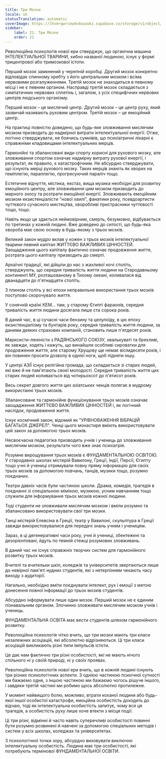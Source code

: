 ```yaml
---
title: Три Мозки
locale: uk
statusTranslation: automatic
coverImage: https://lhvmrqwrcowdvduuaukz.supabase.co/storage/v1/object/public/strapi-uploads/small_cover-educacion-fundamental.webp-2d51a7828a2b1309555be27f7e2a61a0.webp
sidebar:
    label: 21. Три Мозки
    order: 21
---
```

Революційна психологія нової ери стверджує, що органічна машина ІНТЕЛЕКТУАЛЬНОЇ ТВАРИНИ, хибно названої людиною, існує у формі трицентрової або тримозкової істоти.

Перший мозок замкнений у черепній коробці. Другий мозок конкретно відповідає спинному хребту з його центральним мозком і всіма нервовими розгалуженнями. Третій мозок не знаходиться в певному місці і не є певним органом. Насправді третій мозок складається з симпатичних нервових сплетінь і, загалом, з усіх специфічних нервових центрів людського організму.

Перший мозок – це мислячий центр. Другий мозок – це центр руху, який зазвичай називають руховим центром. Третій мозок – це емоційний центр.

На практиці повністю доведено, що будь-яке зловживання мислячим мозком призводить до надмірної витрати інтелектуальної енергії. Отже, логічно стверджувати, не боячись сумнівів, що психіатричні лікарні є справжніми кладовищами інтелектуальних мерців.

Гармонійні та збалансовані види спорту корисні для рухового мозку, але зловживання спортом означає надмірну витрату рухової енергії, і результат, як правило, є катастрофічним. Не абсурдно стверджувати, що існують мерці рухового мозку. Таких мерців знають як хворих на геміплегію, параплегію, прогресуючий параліч тощо.

Естетичне відчуття, містика, екстаз, вища музика необхідні для розвитку емоційного центру, але зловживання цим мозком призводить до марного зносу та розтрати емоційної енергії. Зловживають емоційним мозком екзистенціалісти "нової хвилі", фанатики року, псевдоартисти чуттєвого сучасного мистецтва, хворобливі пристрасники чуттєвості тощо, тощо.

Навіть якщо це здається неймовірним, смерть, безумовно, відбувається по третинах у кожній людині. Вже доведено до ситості, що будь-яка хвороба має свою основу в будь-якому з трьох мозків.

Великий закон мудро вклав у кожен з трьох мозків інтелектуальної тварини певний капітал ЖИТТЄВО ВАЖЛИВИХ ЦІННОСТЕЙ. Заощадження цього капіталу фактично означає продовження життя, розтрата цього капіталу призводить до смерті.

Архаїчні традиції, які дійшли до нас з жахливої ночі століть, стверджують, що середня тривалість життя людини на Стародавньому континенті МУ, розташованому в Тихому океані, коливалася від дванадцяти до п'ятнадцяти століть.

З плином століть у всі епохи неправильне використання трьох мозків поступово скорочувало життя.

У сонячній країні КЕМ... там, у старому Єгипті фараонів, середня тривалість життя людини досягала лише ста сорока років.

В даний час, в ці сучасні часи бензину та целулоїду, в цю епоху екзистенціалізму та бунтарів року, середня тривалість життя людини, за даними деяких страхових компаній, становить лише п'ятдесят років.

Марксисти-леніністи з РАДЯНСЬКОГО СОЮЗУ, хвалькуваті та брехливі, як завжди, ходять і кажуть, що винайшли особливі сироватки для продовження життя, але старому Хрущову ще немає вісімдесяти років, і він повинен просити дозволу в однієї ноги, щоб підняти іншу.

У центрі АЗІЇ існує релігійна громада, що складається зі старих людей, які вже й не пам'ятають своєї молодості. Середня тривалість життя цих старих людей коливається від чотирьохсот до п'ятисот років.

Весь секрет довгого життя цих азіатських ченців полягає в мудрому використанні трьох мозків.

Збалансоване та гармонійне функціонування трьох мозків означає заощадження ЖИТТЄВО ВАЖЛИВИХ ЦІННОСТЕЙ і, як логічний наслідок, продовження життя.

Існує космічний закон, відомий як "УРІВНОВАЖЕННЯ ВІБРАЦІЙ БАГАТЬОХ ДЖЕРЕЛ". Ченці цього монастиря вміють використовувати цей закон за допомогою трьох мозків.

Несвоєчасна педагогіка призводить учнів і учениць до зловживання мислячим мозком, результати чого вже знає психіатрія.

Розумне вирощування трьох мозків є ФУНДАМЕНТАЛЬНОЮ ОСВІТОЮ. У стародавніх школах містерій Вавилону, Греції, Індії, Персії, Єгипту тощо учні й учениці отримували повну пряму інформацію для своїх трьох мозків за допомогою повчань, танців, музики тощо, розумно поєднаних.

Театри давніх часів були частиною школи. Драма, комедія, трагедія в поєднанні зі спеціальною мімікою, музикою, усним навчанням тощо служили для інформування трьох мозків кожної людини.

Тоді студенти не зловживали мислячим мозком і вміли розумно та збалансовано використовувати свої три мозки.

Танці містерій Елевсіна в Греції, театр у Вавилоні, скульптура в Греції завжди використовувалися для передачі знань учням і ученицям.

Зараз, в ці дегенеративні часи року, учні й учениці, збентежені та дезорієнтовані, йдуть по темній стежці розумових зловживань.

В даний час не існує справжніх творчих систем для гармонійного розвитку трьох мозків.

Вчителі та вчительки шкіл, коледжів та університетів звертаються лише до невірної пам'яті нудних студентів, які з нетерпінням чекають часу виходу з аудиторії.

Нагально, необхідно вміти поєднувати інтелект, рух і емоції з метою донесення повної інформації до трьох мозків студентів.

Абсурдно інформувати лише один мозок. Перший мозок не є єдиним пізнавальним органом. Злочинно зловживати мислячим мозком учнів і учениць.

ФУНДАМЕНТАЛЬНА ОСВІТА має вести студентів шляхом гармонійного розвитку.

Революційна психологія чітко вчить, що три мозки мають три класи незалежних асоціацій, які абсолютно відрізняються. Ці три класи асоціацій викликають різні типи імпульсів істоти.

Це дає нам фактично три різні особистості, які не мають нічого спільного ні у своїй природі, ні у своїх проявах.

Революційна психологія нової ери вчить, що в кожній людині існують три різних психологічних аспекти. З однією частиною психічної сутності ми бажаємо одне, з іншою частиною ми бажаємо чогось рішуче іншого, і завдяки третій частині ми робимо щось абсолютно протилежне.

У момент найвищого болю, можливо, втрати коханої людини або будь-якої іншої особистої катастрофи, емоційна особистість доходить до відчаю, тоді як інтелектуальна особистість запитує, чому вся ця трагедія, а особистість руху лише хоче втекти з місця події.

Ці три різні, відмінні й часто навіть суперечливі особистості повинні бути розумно розвинені й навчені за допомогою спеціальних методів і систем у всіх школах, коледжах та університетах.

З психологічної точки зору, абсурдно виховувати виключно інтелектуальну особистість. Людина має три особистості, які потребують термінової ФУНДАМЕНТАЛЬНОЇ ОСВІТИ.

